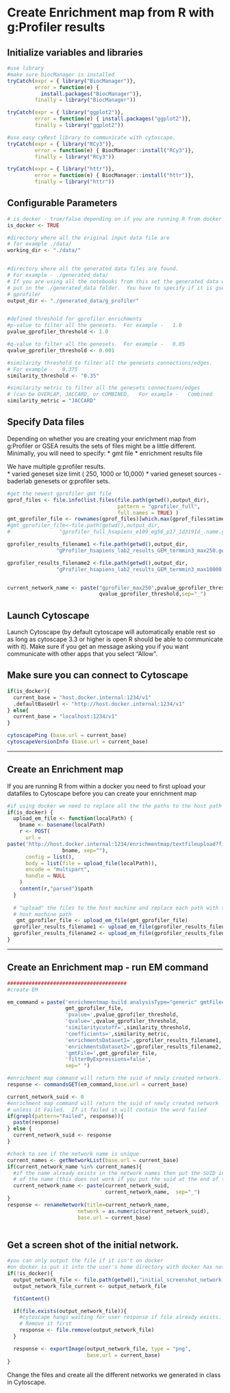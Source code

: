 # Create Enrichment map from R with g:Profiler results

## Initialize variables and libraries

```r
#use library
#make sure biocManager is installed
tryCatch(expr = { library("BiocManager")}, 
         error = function(e) { 
           install.packages("BiocManager")}, 
         finally = library("BiocManager"))

tryCatch(expr = { library("ggplot2")}, 
         error = function(e) { install.packages("ggplot2")}, 
         finally = library("ggplot2"))

#use easy cyRest library to communicate with cytoscape.
tryCatch(expr = { library("RCy3")}, 
         error = function(e) { BiocManager::install("RCy3")}, 
         finally = library("RCy3"))

tryCatch(expr = { library("httr")}, 
         error = function(e) { BiocManager::install("httr")}, 
         finally = library("httr"))
```

## Configurable Parameters

```r

# is_docker - true/false depending on if you are running R from docker
is_docker <- TRUE

#directory where all the original input data file are
# for example ./data/
working_dir <- "./data/"


#directory where all the generated data files are found.
# For example - ./generated_data/
# If you are using all the notebooks from this set the generated data will be
# put in the ./generated_data folder.  You have to specify if it is gsea or 
# gprofiler
output_dir <- "./generated_data/g_profiler"


#defined threshold for gprofiler enrichments 
#p-value to filter all the genesets.  For example -   1.0
pvalue_gprofiler_threshold <- 1.0

#q-value to filter all the genesets.  For example -   0.05
qvalue_gprofiler_threshold <- 0.001

#similarity threshold to filter all the genesets connections/edges.  
# For example -   0.375
similarity_threshold <- "0.35"

#similarity metric to filter all the genesets connections/edges 
# (can be OVERLAP, JACCARD, or COMBINED.   For example -   Combined
similarity_metric = "JACCARD"

```

## Specify Data files
Depending on whether you are creating your enrichment map from g:Profiler or GSEA results the sets of files might be a little different.  Minimally, you will need to specify:
  * gmt file
  * enrichment results file

We have multiple g:profiler results.  
  * varied geneset size limit ( 250, 1000 or 10,000)
  * varied geneset sources - baderlab genesets or g:profiler sets.

```r

#get the newest gprofiler gmt file
gprof_files <- file.info(list.files(file.path(getwd(),output_dir),
                                    pattern = "gprofiler_full",
                                    full.names = TRUE) )
gmt_gprofiler_file <- rownames(gprof_files)[which.max(gprof_files$mtime)]
#gmt_gprofiler_file<-file.path(getwd(),output_dir,
#                "gprofiler_full_hsapiens_e109_eg56_p17_1d3191d_.name.gmt")

gprofiler_results_filename1 <-file.path(getwd(),output_dir,
                "gProfiler_hsapiens_lab2_results_GEM_termmin3_max250.gem.txt")

gprofiler_results_filename2 <-file.path(getwd(),output_dir,
                "gProfiler_hsapiens_lab2_results_GEM_termmin3_max10000.gem.txt")


current_network_name <- paste("gprofiler_max250",pvalue_gprofiler_threshold,
                              qvalue_gprofiler_threshold,sep="_")

```


## Launch Cytoscape

Launch Cytoscape (by default cytoscape will automatically enable rest so as long as cytoscape 3.3 or higher is open R should be able to communicate with it).  Make sure if you get an message asking you if you want communicate with other apps that you select "Allow".  

## Make sure you can connect to Cytoscape
```r
if(is_docker){
  current_base = "host.docker.internal:1234/v1"
  .defaultBaseUrl <- "http://host.docker.internal:1234/v1"
} else{
  current_base = "localhost:1234/v1"
}

cytoscapePing (base.url = current_base)
cytoscapeVersionInfo (base.url = current_base)
```
***
## Create an Enrichment map

If you are running R from within a docker you need to first upload your datafiles to Cytoscape before you can create your enrichment map

```r

#if using docker we need to replace all the the paths to the host path
if(is_docker) {
  upload_em_file <- function(localPath) {
    bname <- basename(localPath)
    r <- POST(
      url = 
paste('http://host.docker.internal:1234/enrichmentmap/textfileupload?fileName=', 
                  bname, sep=""),
      config = list(),
      body = list(file = upload_file(localPath)),
      encode = "multipart",
      handle = NULL
    )
    content(r,"parsed")$path
  }
  
  # "upload" the files to the host machine and replace each path with the 
  # host machine path
   gmt_gprofiler_file <- upload_em_file(gmt_gprofiler_file)
  gprofiler_results_filename1 <- upload_em_file(gprofiler_results_filename1)
  gprofiler_results_filename2 <- upload_em_file(gprofiler_results_filename2)
}
```
***
## Create an Enrichment map - run EM command
```r

#######################################
#create EM

em_command = paste('enrichmentmap build analysisType="generic" gmtFile=',
                   gmt_gprofiler_file,
                   'pvalue=',pvalue_gprofiler_threshold, 
                   'qvalue=',qvalue_gprofiler_threshold,
                   'similaritycutoff=',similarity_threshold,
                   'coefficients=',similarity_metric,
                   'enrichmentsDataset1=',gprofiler_results_filename1, 
                   'enrichmentsDataset2=',gprofiler_results_filename2,
                   'gmtFile=',gmt_gprofiler_file,
                   'filterByExpressions=false',
                   sep=" ")

#enrichment map command will return the suid of newly created network.
response <- commandsGET(em_command,base.url = current_base)

current_network_suid <- 0
#enrichment map command will return the suid of newly created network 
# unless it Failed.  If it failed it will contain the word failed
if(grepl(pattern="Failed", response)){
  paste(response)
} else {
  current_network_suid <- response
}

#check to see if the network name is unique
current_names <- getNetworkList(base.url = current_base)
if(current_network_name %in% current_names){
  #if the name already exists in the network names then put the SUID in front
  # of the name (this does not work if you put the suid at the end of the name)
  current_network_name <- paste(current_network_suid,
                                current_network_name,  sep="_")
}
response <- renameNetwork(title=current_network_name, 
                       network = as.numeric(current_network_suid),
                       base.url = current_base)



```

## Get a screen shot of the initial network.
```r

#you can only output the file if it isn't on docker
#on docker is put it into the user's home directory with docker has not access to
if(!is_docker){
  output_network_file <- file.path(getwd(),"initial_screenshot_network.png")
  output_network_file_current <- output_network_file

  fitContent()

  if(file.exists(output_network_file)){
    #cytoscape hangs waiting for user response if file already exists.  
    # Remove it first
    response <- file.remove(output_network_file)
  } 

  response <- exportImage(output_network_file, type = "png",
                          base.url = current_base)
}

```


Change the files and create all the different networks we generated in class in Cytoscape.  

